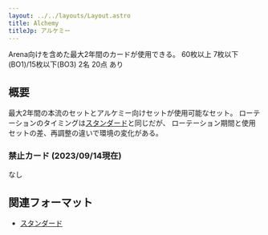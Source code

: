 ```yaml
---
layout: ../../layouts/Layout.astro
title: Alchemy
titleJp: アルケミー
---
```



<div class="flex gap-2 m-2 flex-wrap justify-center">
  <Card title="カードプール" class="flex-none basis-80 xl:basis-96">
    <AreaIcon slot="img" />
    Arena向けを含めた最大2年間のカードが使用できる。
  </Card>
  <Card title="デッキ枚数" class="flex-none basis-80 xl:basis-96">
    <CardsIcon slot="img" />
    60枚以上
  </Card>
  <Card title="サイドボード枚数" class="flex-none basis-80 xl:basis-96">
    <PlusIcon slot="img" />
    7枚以下(BO1)/15枚以下(BO3)
  </Card>
  <Card title="プレイ人数" class="flex-none basis-80 xl:basis-96">
    <PeopleIcon slot="img" />
    2名
  </Card>
  <Card title="開始ライフ" class="flex-none basis-80 xl:basis-96">
    <HeartIcon slot="img" />
    20点
  </Card>
  <OXCard title="プレイ可能環境" class="flex-none basis-80 xl:basis-96" list={[
    {name:"Paper", value: false},
    {name:"Magic Online", value: false},
    {name:"Magic Arena", value: true}
  ]}>
    <CircleIcon slot="img"/>
  </OXCard>
  <Card title="再調整" class="flex-none basis-80 xl:basis-96">
    <FileIcon slot="img" />
    あり
  </Card>
</div>

## 概要

最大2年間の本流のセットとアルケミー向けセットが使用可能なセット。
ローテーションのタイミングは[スタンダード](/mtg-formats-list/construct/standard)と同じだが、
ローテーション期間と使用セットの差、再調整の違いで環境の変化がある。

### 禁止カード (2023/09/14現在)

なし

## 関連フォーマット

- [スタンダード](/mtg-formats-list/construct/standard)
